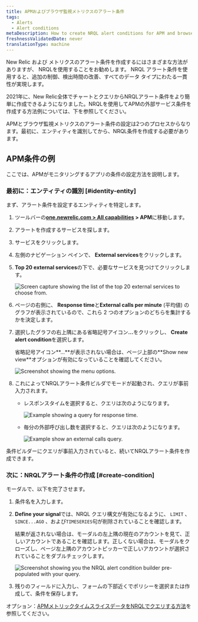 ```yaml
---
title: APMおよびブラウザ監視メトリクスのアラート条件
tags:
  - Alerts
  - Alert conditions
metaDescription: How to create NRQL alert conditions for APM and browser monitoring metrics.
freshnessValidatedDate: never
translationType: machine
---
```







New Relic <InlinePopover type="apm"/>および <InlinePopover type="browser"/>メトリクスのアラート条件を作成するにはさまざまな方法がありますが、 NRQLを使用することをお勧めします。 NRQL アラート条件を使用すると、追加の制御、検出時間の改善、すべてのデータ タイプにわたる一貫性が実現します。

2021年に、New Relic全体でチャートとクエリからNRQLアラート条件をより簡単に作成できるようになりました。NRQLを使用してAPMの外部サービス条件を作成する方法例については、下を参照してください。

APMとブラウザ監視メトリクスのアラート条件の設定は2つのプロセスからなります。最初に、エンティティを識別してから、NRQL条件を作成する必要があります。

## APM条件の例

ここでは、APMがモニタリングするアプリの条件の設定方法を説明します。

### 最初に：エンティティの識別 [#identity-entity]

まず、アラート条件を設定するエンティティを特定します。

1. ツールバーの<DoNotTranslate>**[one.newrelic.com > All capabilities](https://one.newrelic.com/all-capabilities) > APM**</DoNotTranslate>に移動します。

2. アラートを作成するサービスを探します。

3. サービスをクリックします。

4. 左側のナビゲーション ペインで、 <DoNotTranslate>**External services**</DoNotTranslate>をクリックします。

5. <DoNotTranslate>**Top 20 external services**</DoNotTranslate>の下で、必要なサービスを見つけてクリックします。

   <img
     title="top-twenty.png"
     alt="Screen capture showing the list of the top 20 external services to choose from."
     src={accountsTopTwenty}
   />

6. ページの右側に、 <DoNotTranslate>**Response time**</DoNotTranslate>と<DoNotTranslate>**External calls per minute**</DoNotTranslate> (平均値) のグラフが表示されているので、これら 2 つのオプションのどちらを集計するかを決定します。

7. 選択したグラフの右上隅にある省略記号アイコン<DoNotTranslate>**...**</DoNotTranslate>をクリックし、 <DoNotTranslate>**Create alert condition**</DoNotTranslate>を選択します。

   <Callout variant="tip">
     省略記号アイコン<DoNotTranslate>**...**</DoNotTranslate>が表示されない場合は、ページ上部の<DoNotTranslate>**Show new view**</DoNotTranslate>オプションが有効になっていることを確認してください。
   </Callout>

   <img
     title="external_service_graph.png"
     alt="Screenshot showing the menu options."
     src={accountsExternalServiceGraph}
   />

8. これによってNRQLアラート条件ビルダでモードが起動され、クエリが事前入力されます。

   * レスポンスタイムを選択すると、クエリは次のようになります。

     <img
       title="response_time_query.png"
       alt="Example showing a query for response time."
       src={accountsResponseTimeQuery}
     />

   * 毎分の外部呼び出し数を選択すると、クエリは次のようになります。

     <img
       title="external-calls-query.png"
       alt="Example show an external calls query."
       src={accountsExternalCallsQuery}
     />

条件ビルダーにクエリが事前入力されていると、続いてNRQLアラート条件を作成できます。

### 次に：NRQLアラート条件の作成 [#create-condition]

モーダルで、以下を完了させます。

1. 条件名を入力します。

2. <DoNotTranslate>**Define your signal**</DoNotTranslate>では、NRQL クエリ構文が有効になるように、 `LIMIT` 、 `SINCE...AGO` 、および`TIMESERIES`句が削除されていることを確認します。

   <Callout variant="tip">
     結果が返されない場合は、モーダルの左上隅の現在のアカウントを見て、正しいアカウントであることを確認します。正しくない場合は、モーダルをクローズし、ページ左上隅のアカウントピッカーで正しいアカウントが選択されていることをダブルチェックします。
   </Callout>

   <img
     title="nrql_condition_builder_modal.png"
     alt="Screenshot showing you the NRQL alert condition builder pre-populated with your query."
     src={accountsNrqlConditionBuilderModal}
   />

3. 残りのフィールドに入力し、フォームの下部近くでポリシーを選択または作成して、条件を保存します。

オプション：[APMメトリックタイムスライスデータをNRQLでクエリする方法](/docs/query-your-data/nrql-new-relic-query-language/nrql-query-tutorials/query-apm-metric-timeslice-data-nrql#timeslice-conversion)を参照してください。